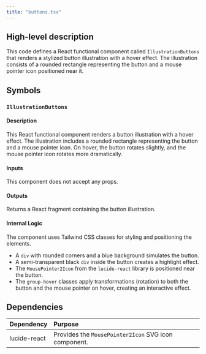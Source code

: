 ```yaml
---
title: "buttons.tsx"
---
```


## High-level description
This code defines a React functional component called `IllustrationButtons` that renders a stylized button illustration with a hover effect. The illustration consists of a rounded rectangle representing the button and a mouse pointer icon positioned near it. 

## Symbols

### `IllustrationButtons`
#### Description
This React functional component renders a button illustration with a hover effect. The illustration includes a rounded rectangle representing the button and a mouse pointer icon. On hover, the button rotates slightly, and the mouse pointer icon rotates more dramatically.

#### Inputs
This component does not accept any props.

#### Outputs
Returns a React fragment containing the button illustration.

#### Internal Logic
The component uses Tailwind CSS classes for styling and positioning the elements. 
- A `div` with rounded corners and a blue background simulates the button. 
- A semi-transparent black `div` inside the button creates a highlight effect.
- The `MousePointer2Icon` from the `lucide-react` library is positioned near the button.
- The `group-hover` classes apply transformations (rotation) to both the button and the mouse pointer on hover, creating an interactive effect. 

## Dependencies
| Dependency | Purpose |
|:-----------|:--------|
| lucide-react | Provides the `MousePointer2Icon` SVG icon component. |
